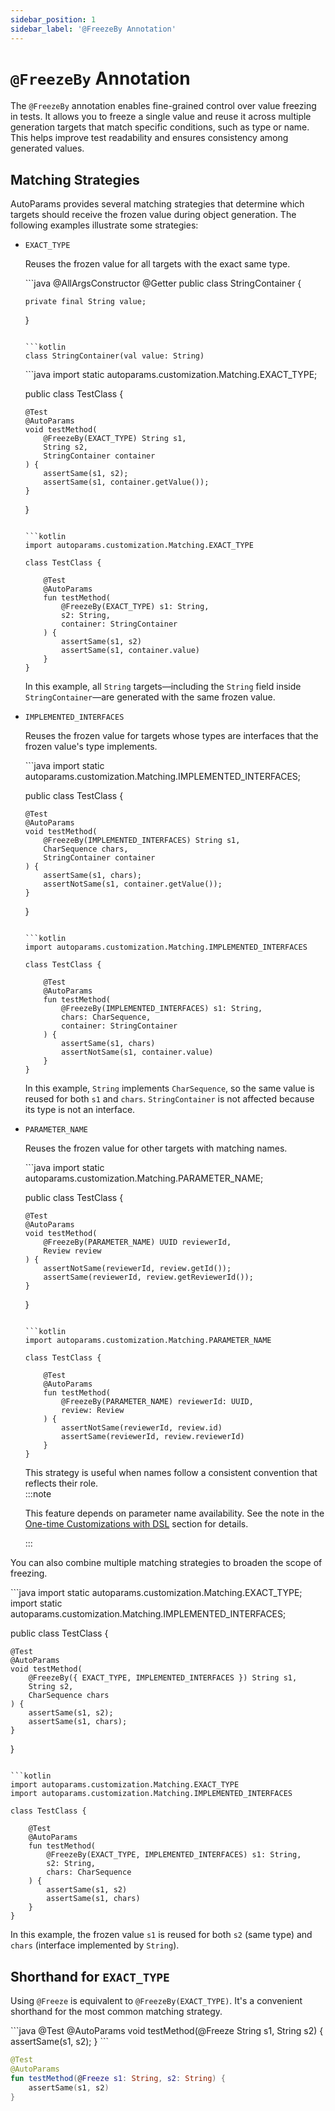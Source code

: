 ```yaml
---
sidebar_position: 1
sidebar_label: '@FreezeBy Annotation'
---
```



# `@FreezeBy` Annotation

The `@FreezeBy` annotation enables fine-grained control over value freezing in tests. It allows you to freeze a single value and reuse it across multiple generation targets that match specific conditions, such as type or name. This helps improve test readability and ensures consistency among generated values.

## Matching Strategies

AutoParams provides several matching strategies that determine which targets should receive the frozen value during object generation. The following examples illustrate some strategies:

- `EXACT_TYPE`

  Reuses the frozen value for all targets with the exact same type.

  <JavaKotlinCodeBlock>
  ```java
  @AllArgsConstructor
  @Getter
  public class StringContainer {

      private final String value;
  }
  ```

  ```kotlin
  class StringContainer(val value: String)
  ```
  </JavaKotlinCodeBlock>

  <JavaKotlinCodeBlock>
  ```java
  import static autoparams.customization.Matching.EXACT_TYPE;

  public class TestClass {

      @Test
      @AutoParams
      void testMethod(
          @FreezeBy(EXACT_TYPE) String s1,
          String s2,
          StringContainer container
      ) {
          assertSame(s1, s2);
          assertSame(s1, container.getValue());
      }
  }
  ```

  ```kotlin
  import autoparams.customization.Matching.EXACT_TYPE

  class TestClass {

      @Test
      @AutoParams
      fun testMethod(
          @FreezeBy(EXACT_TYPE) s1: String,
          s2: String,
          container: StringContainer
      ) {
          assertSame(s1, s2)
          assertSame(s1, container.value)
      }
  }
  ```
  </JavaKotlinCodeBlock>

  In this example, all `String` targets—including the `String` field inside `StringContainer`—are generated with the same frozen value.

- `IMPLEMENTED_INTERFACES`

  Reuses the frozen value for targets whose types are interfaces that the frozen value's type implements.

  <JavaKotlinCodeBlock>
  ```java
  import static autoparams.customization.Matching.IMPLEMENTED_INTERFACES;

  public class TestClass {

      @Test
      @AutoParams
      void testMethod(
          @FreezeBy(IMPLEMENTED_INTERFACES) String s1,
          CharSequence chars,
          StringContainer container
      ) {
          assertSame(s1, chars);
          assertNotSame(s1, container.getValue());
      }
  }
  ```

  ```kotlin
  import autoparams.customization.Matching.IMPLEMENTED_INTERFACES

  class TestClass {

      @Test
      @AutoParams
      fun testMethod(
          @FreezeBy(IMPLEMENTED_INTERFACES) s1: String,
          chars: CharSequence,
          container: StringContainer
      ) {
          assertSame(s1, chars)
          assertNotSame(s1, container.value)
      }
  }
  ```
  </JavaKotlinCodeBlock>

  In this example, `String` implements `CharSequence`, so the same value is reused for both `s1` and `chars`. `StringContainer` is not affected because its type is not an interface.

- `PARAMETER_NAME`

  Reuses the frozen value for other targets with matching names.

  <JavaKotlinCodeBlock>
  ```java
  import static autoparams.customization.Matching.PARAMETER_NAME;

  public class TestClass {

      @Test
      @AutoParams
      void testMethod(
          @FreezeBy(PARAMETER_NAME) UUID reviewerId,
          Review review
      ) {
          assertNotSame(reviewerId, review.getId());
          assertSame(reviewerId, review.getReviewerId());
      }
  }
  ```

  ```kotlin
  import autoparams.customization.Matching.PARAMETER_NAME

  class TestClass {

      @Test
      @AutoParams
      fun testMethod(
          @FreezeBy(PARAMETER_NAME) reviewerId: UUID,
          review: Review
      ) {
          assertNotSame(reviewerId, review.id)
          assertSame(reviewerId, review.reviewerId)
      }
  }
  ```
  </JavaKotlinCodeBlock>

  This strategy is useful when names follow a consistent convention that reflects their role.
  <br/>
  :::note

  This feature depends on parameter name availability. See the note in the [One-time Customizations with DSL](./customization#customization-dsl) section for details.

  :::

You can also combine multiple matching strategies to broaden the scope of freezing.

<JavaKotlinCodeBlock>
```java
import static autoparams.customization.Matching.EXACT_TYPE;
import static autoparams.customization.Matching.IMPLEMENTED_INTERFACES;

public class TestClass {

    @Test
    @AutoParams
    void testMethod(
        @FreezeBy({ EXACT_TYPE, IMPLEMENTED_INTERFACES }) String s1,
        String s2,
        CharSequence chars
    ) {
        assertSame(s1, s2);
        assertSame(s1, chars);
    }
}
```

```kotlin
import autoparams.customization.Matching.EXACT_TYPE
import autoparams.customization.Matching.IMPLEMENTED_INTERFACES

class TestClass {

    @Test
    @AutoParams
    fun testMethod(
        @FreezeBy(EXACT_TYPE, IMPLEMENTED_INTERFACES) s1: String,
        s2: String,
        chars: CharSequence
    ) {
        assertSame(s1, s2)
        assertSame(s1, chars)
    }
}
```
</JavaKotlinCodeBlock>

In this example, the frozen value `s1` is reused for both `s2` (same type) and `chars` (interface implemented by `String`).

## Shorthand for `EXACT_TYPE`

Using `@Freeze` is equivalent to `@FreezeBy(EXACT_TYPE)`. It's a convenient shorthand for the most common matching strategy.

<JavaKotlinCodeBlock>
```java
@Test
@AutoParams
void testMethod(@Freeze String s1, String s2) {
    assertSame(s1, s2);
}
```

```kotlin
@Test
@AutoParams
fun testMethod(@Freeze s1: String, s2: String) {
    assertSame(s1, s2)
}
```
</JavaKotlinCodeBlock>

